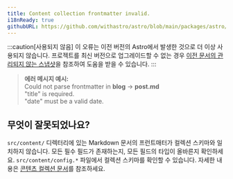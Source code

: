 ```yaml
---
title: Content collection frontmatter invalid.
i18nReady: true
githubURL: https://github.com/withastro/astro/blob/main/packages/astro/src/core/errors/errors-data.ts
---
```


:::caution[사용되지 않음]
이 오류는 이전 버전의 Astro에서 발생한 것으로 더 이상 사용되지 않습니다. 프로젝트를 최신 버전으로 업그레이드할 수 없는 경우 [이전 문서의 관리되지 않는 스냅샷](/ko/upgrade-astro/#이전-문서-관리되지-않음)을 참조하여 도움을 받을 수 있습니다.
:::

> **에러 메시지 예시:**<br/>
Could not parse frontmatter in **blog** → **post.md**<br/>
"title" is required.<br/>
"date" must be a valid date.

## 무엇이 잘못되었나요?

`src/content/` 디렉터리에 있는 Markdown 문서의 프런트매터가 컬렉션 스키마와 일치하지 않습니다.
모든 필수 필드가 존재하는지, 모든 필드의 타입이 올바른지 확인하세요.
`src/content/config.*` 파일에서 컬렉션 스키마를 확인할 수 있습니다.
자세한 내용은 [콘텐츠 컬렉션 문서](/ko/guides/content-collections/)를 참조하세요.

